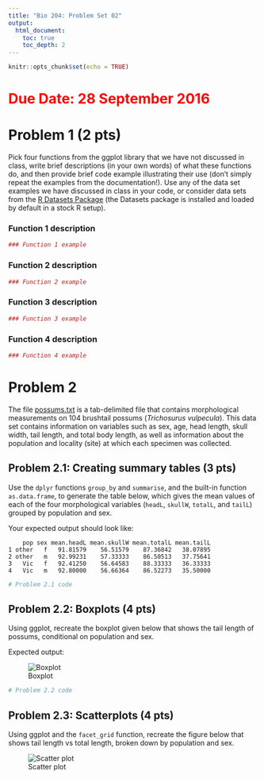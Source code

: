 ```yaml
---
title: "Bio 204: Problem Set 02"
output:
  html_document:
    toc: true
    toc_depth: 2
---
```


```r
knitr::opts_chunk$set(echo = TRUE)
```

# <font color = "red">Due Date: 28 September 2016</font>


# Problem 1 (2 pts)

Pick four functions from the ggplot library that we have not discussed in class, write brief descriptions (in your own words) of what these functions do, and then provide brief code example illustrating their use (don't simply repeat the examples from the documentation!).  Use any of the data set examples we have discussed in class in your code, or consider data sets from the [R Datasets Package](https://stat.ethz.ch/R-manual/R-devel/library/datasets/html/00Index.html) (the Datasets package is installed and loaded by default in a stock R setup).

### Function 1 description

```r
### Function 1 example
```

### Function 2 description

```r
### Function 2 example
```

### Function 3 description

```r
### Function 3 example
```

### Function 4 description

```r
### Function 4 example
```



# Problem 2

The file [possums.txt](https://github.com/Bio204-class/bio204-datasets/raw/master/possum.txt) is a tab-delimited file that contains morphological measurements on 104 brushtail possums (*Trichosurus vulpecula*). This data set contains information on variables such as sex, age, head length, skull width, tail length, and total body length, as well as information about the population and locality (site) at which each specimen was collected.


## Problem 2.1: Creating summary tables (3 pts)

Use the `dplyr` functions `group_by` and `summarise`, and the built-in function `as.data.frame`, to generate the table below, which gives the mean values of each of the four morphological variables (`headL`, `skullW`, `totalL`, and `tailL`) grouped by population and sex.

Your expected output should look like:
```
    pop sex mean.headL mean.skullW mean.totalL mean.tailL
1 other   f   91.81579    56.51579    87.36842   38.07895
2 other   m   92.99231    57.33333    86.50513   37.75641
3   Vic   f   92.41250    56.64583    88.33333   36.33333
4   Vic   m   92.80000    56.66364    86.52273   35.50000
```

```r
# Problem 2.1 code
```


## Problem 2.2: Boxplots (4 pts)

Using ggplot, recreate the boxplot given below that shows the tail length of possums, conditional on population and sex.

Expected output:

![Boxplot](https://github.com/Bio204-class/Bio204-Fall-2016/raw/master/problem-sets/possum-tail-length.png)


```r
# Problem 2.2 code
```

## Problem 2.3: Scatterplots (4 pts)

Using ggplot and the `facet_grid` function, recreate the figure below that shows tail length vs total length, broken down by population and sex.

![Scatter plot](https://github.com/Bio204-class/Bio204-Fall-2016/raw/master/problem-sets/possum-total-tail-scatter.png)


